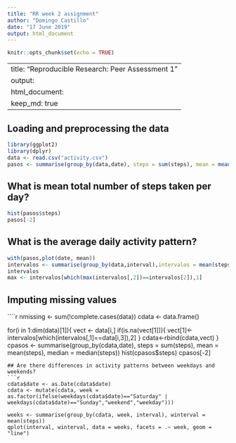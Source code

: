 ---
title: "RR week 2 assignment"
author: "Domingo Castillo"
date: "17 June 2019"
output: html_document
---

```{r setup, include=FALSE}
knitr::opts_chunk$set(echo = TRUE)
```

---
title: "Reproducible Research: Peer Assessment 1"
output: 
  html_document:
    keep_md: true
---


## Loading and preprocessing the data
```{r, echo = FALSE}
library(ggplot2)
library(dplyr)
data <- read.csv("activity.csv")
pasos <- summarise(group_by(data,date), steps = sum(steps), mean = mean(steps), median = median(steps))
```
## What is mean total number of steps taken per day?
```{r}
hist(pasos$steps)
pasos[-2]
```
## What is the average daily activity pattern?
```{r}

with(pasos,plot(date, mean))
intervalos <- summarise(group_by(data,interval),intervalos = mean(steps, na.rm = TRUE))
intervalos
max <- intervalos[which(max(intervalos[,2])==intervalos[2]),1]
```
## Imputing missing values
````{r}
nmissing <- sum(!complete.cases(data))
cdata <- data.frame()

for(i in 1:dim(data)[1]){
    vect <- data[i,]
    if(is.na(vect[1])){
        vect[1]<- intervalos[which(intervalos[,1]==data[i,3]),2]
    }
    cdata<-rbind(cdata,vect)
}
cpasos <- summarise(group_by(cdata,date), steps = sum(steps), mean = mean(steps), median = median(steps))
hist(cpasos$steps)
cpasos[-2]

```
## Are there differences in activity patterns between weekdays and weekends?
```{r}
cdata$date <- as.Date(cdata$date)
cdata <- mutate(cdata, week = as.factor(ifelse(weekdays(cdata$date)=="Saturday" | weekdays(cdata$date)=="Sunday","weekend","weekday")))

weeks <- summarise(group_by(cdata, week, interval), winterval = mean(steps))
qplot(interval, winterval, data = weeks, facets = .~ week, geom = "line") 
```